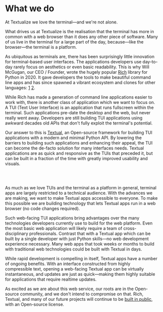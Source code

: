 
<div className="container container--text">

# What we do

At Textualize we love the terminal&mdash;and we're not alone.

What drives us at Textualize is the realisation that the terminal has more in common with a web browser than it does any other piece of software. Many of us live in the terminal for a large part of the day, because&mdash;like the browser&mdash;the terminal is a platform.

As ubiquitous as terminals are, there has been surprisingly little innovation for terminal-based user interfaces. The applications developers use day-to-day rarely focus on aesthetics or even basic readability. This is why Will McGugan, our CEO / Founder, wrote the hugely popular [Rich](https://github.com/Textualize/rich) library for Python in 2020. It gave developers the tools to make beautiful command line apps and has since spawned a vibrant ecosystem and clones for other languages: [1] [2].

While Rich has made a generation of command line applications easier to work with, there is another class of application which we want to focus on. A TUI (Text User Interface) is an application that runs fullscreen within the terminal. Such applications pre-date the desktop and the web, but never really went away. Developers are still building TUI applications using awkward decades old APIs that don't fully exploit the terminal's potential.

Our answer to this is [Textual](https://github.com/Textualize/textual), an Open-source framework for building TUI applications with a modern and minimal Python API. By lowering the barriers to building such applications and enhancing their appeal, the TUI can become the de-facto solution for many interfaces needs. Textual applications are as quick and responsive as the TUIs that preceded it, but can be built in a fraction of the time with greatly improved usability and visuals.

<br />
<Terminal videoUrl="/video/textual.mp4" />
<br />

As much as we love TUIs and the terminal as a platform in general, terminal apps are largely restricted to a technical audience. With the advances we are making, we want to make Textual apps accessible to everyone. To make this possible we are building technology that lets Textual apps run in a web browser (no code changes required).

Such web-facing TUI applications bring advantages over the many technologies developers currently use to build for the web platform. Even the most basic web application will likely require a team of cross-disciplinary professionals. Contrast that with a Textual app which can be built by a single developer with just Python skills&mdash;no web development experience necessary. Many web apps that took weeks or months to build with traditional web technologies could be built with Textual in days.

While rapid development is compelling in itself, Textual apps have a number of ongoing benefits. With an interface constructed from highly compressible text, opening a web-facing Textual app can be virtually instantaneous, and updates are just as quick&mdash;making them highly suitable for applications that require realtime updates.

As excited as we are about this web service, our roots are in the Open-source community, and we don't intend to compromise on that. Rich, Textual, and many of our future projects will continue to be [built in public](https://github.com/textualize), with an Open-source license.

[1]: https://spectreconsole.net/
[2]: https://fedeclaudi.github.io/Term.jl/v0.2/

</div>
